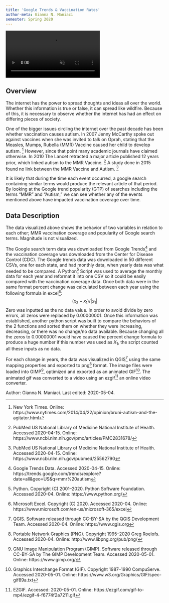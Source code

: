 ```yaml
---
title: 'Google Trends & Vaccination Rates'
author-meta: Gianna N. Maniaci
semester: Spring 2020
---
```


<!-- VIDEO ON LOOP: see styles.css for formatting -->
<div class="video-wrapper">
  <video id="scaledvideo" controls preload="true" autoplay loop muted>
    <source src="https://drdavis.space/teaching/ds/sdd/media/2020/05/maniaci_final.mp4" >
  </video>
</div>


## Overview
The internet has the power to spread thoughts and ideas all over the world.
Whether this information is true or false, it can spread like wildfire.
Because of this, it is necessary to observe whether the internet has had an effect on differing pieces of society.

One of the bigger issues circling the internet over the past decade has been whether vaccination causes autism.
In 2007 Jenny McCarthy spoke out against vaccines when she was invited to talk on Oprah, stating that the Measles, Mumps, Rubella (MMR) Vaccine caused her child to develop autism. [^NYTIMES]
However, since that point many academic journals have claimed otherwise.
In 2010 The Lancet retracted a major article published 12 years prior, which linked autism to the MMR Vaccine. [^Lancet]
A study done in 2015 found no link between the MMR Vaccine and Autism. [^NLM]

It is likely that during the time each event occurred, a google search containing similar terms would produce the relevant article of that period.
By looking at the Google trend popularity (GTP) of searches including the terms "MMR" and "Autism," we can see whether any of the events mentioned above have impacted vaccination coverage over time.

## Data Description
The data visualized above shows the behavior of two variables in relation to each other; MMR vaccination coverage and popularity of Google search terms.
Magnitude is not visualized.

The Google search term data was downloaded from Google Trends[^GTrends] and the vaccination coverage was downloaded from the Center for Disease Control (CDC).
The Google trends data was downloaded in 50 different CSVs, one for each state, and had monthly data, when yearly data was what needed to be compared.
A Python[^python] Script was used to average the monthly data for each year and reformat it into one CSV so it could be easily compared with the vaccination coverage data.
Once both data were in the same format percent change was calculated between each year using the following formula in excel[^Excel]:
$$(x_2 - x_1)/|x_1|$$
Zero was inputted as the no data value.
In order to avoid divide by zero errors, all zeros were replaced by 0.00000001.
Once this information was established, another python script was built to compare the behaviors of the 2 functions and sorted them on whether they were increasing, decreasing, or there was no change/no data available.
Because changing all the zeros to 0.00000001 would have caused the percent change formula to produce a huge number if this number was used as $X_1$, the script counted all these inputs as no data.

For each change in years, the data was visualized in QGIS[^qgis] using the same mapping properties and exported to png[^png] format.
The image files were loaded into GIMP[^gimp], optimized and exported as an animated GIF[^gif].
The animated gif was converted to a video using an ezgif[^ezgif] an online video converter.


<div class="credit-line">
Author: Gianna N. Maniaci.
Last edited: 2020-05-04.
</div>

[^NYTIMES]: New York Times. Online: https://www.nytimes.com/2014/04/22/opinion/bruni-autism-and-the-agitator.html
[^Lancet]: PubMed US National Library of Medicine National Institute of Health. Accessed 2020-04-15. Online: https://www.ncbi.nlm.nih.gov/pmc/articles/PMC2831678/
[^NLM]: PubMed US National Library of Medicine National Institute of Health. Accessed 2020-04-15. Online: https://www.ncbi.nlm.nih.gov/pubmed/25562790
[^GTrends]: Google Trends Data. Accessed 2020-04-15. Online: https://trends.google.com/trends/explore?date=all&geo=US&q=mmr%20autism
[^CDC]: Vaccination Coverage Data. Accessed 2020-04-15. Online: https://www.cdc.gov/vaccines/imz-managers/coverage/childvaxview/data-reports/mmr/trend/index.html
[^python]: Python. Copyright (C) 2001--2020. Python Software Foundation. Accessed 2020-04. Online: https://www.python.org/
[^Excel]: Microsoft Excel. Copyright (C) 2020. Accessed 2020-04. Online: https://www.microsoft.com/en-us/microsoft-365/excel
[^qgis]: QGIS. Software released through CC-BY-SA by the QGIS Development Team. Accessed 2020-04. Online: https://www.qgis.org
[^png]: Portable Network Graphics (PNG). Copyright 1995--2020 Greg Roelofs. Accessed 2020-04. Online: http://www.libpng.org/pub/png/
[^gimp]: GNU Image Manipulation Program (GIMP). Software released through CC-BY-SA by The GIMP Development Team. Accessed 2020-05-01. Online: https://www.gimp.org/
[^gif]: Graphics Interchange Format (GIF). Copyright 1987--1990 CompuServe. Accessed 2020-05-01. Online: https://www.w3.org/Graphics/GIF/spec-gif89a.txt
[^ezgif]: EZGIF. Accessed: 2020-05-01. Online: https://ezgif.com/gif-to-mp4/ezgif-4-f6774f2a7211.gif
